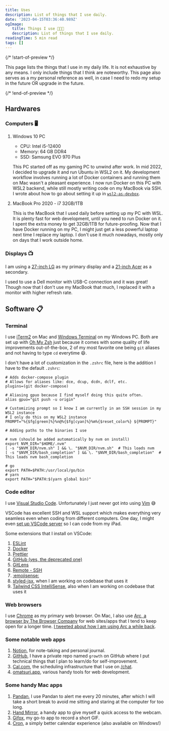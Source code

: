 ```yaml
---
title: Uses
description: List of things that I use daily.
date: '2023-04-15T03:36:40.989Z'
ogImage:
   title: Things I use 👨‍💻🧰
   description: List of things that I use daily.
readingTime: 5 min read
tags: []
---
```


{/* !start-of-preview */}

This page lists the things that I use in my daily life. It is not exhaustive by
any means. I only include things that I think are noteworthy. This page also
serves as a my personal reference as well, in case I need to redo my setup in
the future OR upgrade in the future.

{/* !end-of-preview */}

## Hardwares

### Computers 🖥️

1. Windows 10 PC

   - CPU: Intel i5-12400
   - Memory: 64 GB DDR4
   - SSD: Samsung EVO 970 Plus

   This PC started off as my gaming PC to unwind after work. In mid 2022, I
   decided to upgrade it and run Ubuntu in WSL2 on it. My development workflow
   involves running a lot of Docker containers and running them on Mac wasn't a
   pleasant experience. I now run Docker on this PC with WSL2 backend, while
   still mostly writing code on my MacBook via SSH. I wrote about how to go
   about setting it up in
   [`wsl2-as-devbox`](https://github.com/jackyef/wsl2-as-devbox).

2. MacBook Pro 2020 - i7 32GB/1TB

   This is the MacBook that I used daily before setting up my PC with WSL. 
   It is plenty fast for web development, until you need to run Docker on it. 
   I spent the extra money to get 32GB/1TB for future-proofing. 
   Now that I have Docker running on my PC, I might just get a less powerful laptop
   next time I replace my laptop. I don't use it much nowadays, mostly only on 
   days that I work outside home.

### Displays 📺

I am using a
[27-inch LG](https://www.lg.com/id/monitor/lg-27gp850-b)
as my primary display and a
[21-inch Acer](https://www.acer.com/ac/en/HK/content/model/UM.WE1CF.001) as a
secondary. 

I used to use a Dell monitor with USB-C connection and it was great! 
Though now that I don't use my MacBook that much, I replaced it with a monitor
with higher refresh rate.

## Software 📋

### Terminal

I use [iTerm2](https://iterm2.com/) on Mac and
[Windows Terminal](https://github.com/microsoft/terminal) on my Windows PC. Both
are set up with [Oh My Zsh](https://github.com/ohmyzsh/ohmyzsh) just because it
comes with some quality of life improvements out-of-the-box, 2 of my most
favorite one being `git` aliases and not having to type `cd` everytime 😄.

I don't have a lot of customization in the `.zshrc` file, here is the addition I
have to the default `.zshrc`:

```shell
# Adds docker-compose plugin
# Allows for aliases like: dce, dcup, dcdn, dclf, etc.
plugins=(git docker-compose)

# Aliasing gpuo because I find myself doing this quite often.
alias gpuo="git push -u origin"

# Customizing prompt so I know I am currently in an SSH session in my WSL2 instance
# I only do this on my WSL2 instance
PROMPT="%{$fg[green]%}%n@%{$fg[cyan]%}%m%{$reset_color%} ${PROMPT}"

# Adding paths to the binaries I use

# nvm (should be added automatically by nvm on install)
export NVM_DIR="$HOME/.nvm"
[ -s "$NVM_DIR/nvm.sh" ] && \. "$NVM_DIR/nvm.sh"  # This loads nvm
[ -s "$NVM_DIR/bash_completion" ] && \. "$NVM_DIR/bash_completion"  # This loads nvm bash_completion

# go
export PATH=$PATH:/usr/local/go/bin
# yarn
export PATH="$PATH:$(yarn global bin)"
```

### Code editor

I use [Visual Studio Code](https://code.visualstudio.com/). Unfortunately I just
never got into using [Vim](https://www.vim.org/) 😅

VSCode has excellent SSH and WSL support which makes everything very seamless
even when coding from different computers. One day, I might even
[set up VSCode server](https://www.youtube.com/watch?v=q2viJSYyKio) so I can
code from my iPad.

Some extensions that I install on VSCode:

1. [ESLint](https://marketplace.visualstudio.com/items?itemName=dbaeumer.vscode-eslint)
2. [Docker](https://marketplace.visualstudio.com/items?itemName=ms-azuretools.vscode-docker)
3. [Prettier](https://marketplace.visualstudio.com/items?itemName=esbenp.prettier-vscode)
4. [GitHub (yes, the deprecated one)](https://marketplace.visualstudio.com/items?itemName=KnisterPeter.vscode-github)
5. [GitLens](https://marketplace.visualstudio.com/items?itemName=eamodio.gitlens)
6. [Remote - SSH](https://marketplace.visualstudio.com/items?itemName=ms-vscode-remote.remote-ssh)
7. [:emojisense:](https://marketplace.visualstudio.com/items?itemName=bierner.emojisense)
8. [styled-jsx](https://marketplace.visualstudio.com/items?itemName=blanu.vscode-styled-jsx),
   when I am working on codebase that uses it
9. [Tailwind CSS IntelliSense](https://marketplace.visualstudio.com/items?itemName=bradlc.vscode-tailwindcss),
   also when I am working on codebase that uses it

### Web browsers

I use [Chrome](https://www.google.com/chrome/) as my primary web browser. On
Mac, I also use
[Arc, a browser by The Browser Company](https://thebrowser.company/) for web
sites/apps that I tend to keep open for a longer time.
[I tweeted about how I am using Arc a while back](https://twitter.com/jackyef__/status/1546745567455629314).

### Some notable web apps

1. [Notion](https://www.notion.so/), for note-taking and personal journal.
2. [GitHub](https://github.com), I have a private repo named `growth` on GitHub
   where I put technical things that I plan to learn/do for self-improvement.
3. [Cal.com](https://cal.com), the scheduling infrastructure that I use on
   [/chat](/chat).
4. [omatsuri.app](https://omatsuri.app/), various handy tools for web
   development.

### Some handy Mac apps

1. [Pandan](https://apps.apple.com/us/app/pandan/id1569600264?mt=12), I use
   Pandan to alert me every 20 minutes, after which I will take a short break to
   avoid me sitting and staring at the computer for too long.
2. [Hand Mirror](https://apps.apple.com/us/app/hand-mirror/id1502839586?mt=12),
   a handy app to give myself a quick access to the webcam.
3. [Gifox](https://gifox.io/), my go-to app to record a short GIF.
4. [Cron](https://cron.com/), a simply better calendar experience (also
   available on Windows!)

